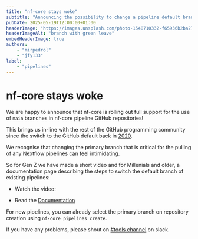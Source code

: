 ```yaml
---
title: "nf-core stays woke"
subtitle: "Announcing the possibility to change a pipeline default branch to main"
pubDate: 2025-05-19T12:00:00+01:00
headerImage: "https://images.unsplash.com/photo-1548710332-f65936b2ba27"
headerImageAlt: "branch with green leave"
embedHeaderImage: true
authors:
    - "mirpedrol"
    - "jfy133"
label:
    - "pipelines"
---
```



# nf-core stays woke

We are happy to announce that nf-core is rolling out full support for the use of `main` branches in nf-core pipeline GitHub repositories!

This brings us in-line with the rest of the GitHub programming community since the switch to the GitHub default back in [2020](https://github.blog/changelog/2020-10-01-the-default-branch-for-newly-created-repositories-is-now-main/).

We recognise that changing the primary branch that is critical for the pulling of any Nextflow pipelines can feel intimidating.

So for Gen Z we have made a short video and for Millenials and older, a documentation page describing the steps to switch the default branch of existing pipelines:

- Watch the video:

<YouTube id="WhpPh8PvZp0" poster="https://i.ytimg.com/vi/WhpPh8PvZp0/maxresdefault.jpg" />

- Read the [Documentation](https://nf-co.re/docs/tutorials/pipelines/switching_master_to_main)

For new pipelines, you can already select the primary branch on repository creation using `nf-core pipelines create`.

If you have any problems, please shout on [#tools channel](https://nfcore.slack.com/archives/CE5LG7WMB) on slack.
